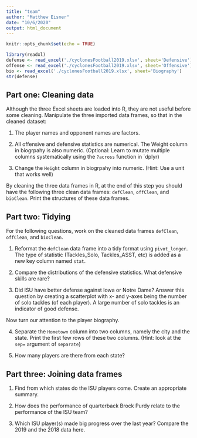 ```yaml
---
title: "team"
author: "Matthew Eisner"
date: "10/6/2020"
output: html_document
---
```


```r
knitr::opts_chunk$set(echo = TRUE)
```


```r
library(readxl)
defense <- read_excel('./cyclonesFootball2019.xlsx', sheet='Defensive')
offense <- read_excel('./cyclonesFootball2019.xlsx', sheet='Offensive')
bio <- read_excel('./cyclonesFootball2019.xlsx', sheet='Biography')
str(defense)
```

## Part one: Cleaning data

Although the three Excel sheets are loaded into R, they are not useful before some cleaning. Manipulate the three imported data frames, so that in the cleaned dataset:

1. The player names and opponent names are factors.

2. All offensive and defensive statistics are numerical. The Weight column in biogrpahy is also numeric. (Optional: Learn to mutate multiple columns systematically using the `?across` function in `dplyr)

3. Change the `Height` column in biogrpahy into numeric. (Hint: Use a unit that works well)

By cleaning the three data frames in R, at the end of this step you should have the following three clean data frames: `defClean`, `offClean`, and `bioClean`. Print the structures of these data frames.

## Part two: Tidying

For the following questions, work on the cleaned data frames `defClean`, `offClean`, and `bioClean`.

1. Reformat the `defClean` data frame into a tidy format using `pivot_longer`. The type of statistic (Tackles_Solo, Tackles_ASST, etc) is added as a new key column named `stat`.

2. Compare the distributions of the defensive statistics. What defensive skills are rare?

3. Did ISU have better defense against Iowa or Notre Dame? Answer this question by creating a scatterplot with x- and y-axes being the number of solo tackles (of each player). A large number of solo tackles is an indicator of good defense.

Now turn our attention to the player biography.

4. Separate the `Hometown` column into two columns, namely the city and the state. Print the first few rows of these two columns. (Hint: look at the `sep=` argument of `separate`)

5. How many players are there from each state?

## Part three: Joining data frames

1. Find from which states do the ISU players come. Create an appropriate summary.

2. How does the performance of quarterback Brock Purdy relate to the performance of the ISU team?

3. Which ISU player(s) made big progress over the last year? Compare the 2019 and the 2018 data here.
